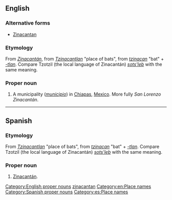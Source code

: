 ==English==
{{wikipedia}}

===Alternative forms===
* [[Zinacantan]]

===Etymology===
From {{etyl|es|en}} ''[[Zinacantán#Spanish|Zinacantán]]'', from {{etyl|nah|en}} ''[[Tzinacantlan]]'' "place of bats", from ''[[tzinacan]]'' "bat" + ''[[-tlan]]''. Compare Tzotzil (the local language of Zinacantán) ''[[sots'leb]]'' with the same meaning.

===Proper noun===
{{head|en}}

# A municipality (''[[municipio]]'') in [[Chiapas]], [[Mexico]]. More fully ''San Lorenzo Zinacantán''.

[[Category:English proper nouns]]
[[Category:English terms spelled with Á|zinacantan]]
[[Category:en:Place names]]

----

==Spanish==

===Etymology===
From {{etyl|nah|es}} ''[[Tzinacantlan]]'' "place of bats", from ''[[tzinacan]]'' "bat" + ''[[-tlan]]''. Compare Tzotzil (the local language of Zinacantán) ''[[sots'leb]]'' with the same meaning.

===Proper noun===
{{head|es}}

# [[Zinacantán#English|Zinacantán]].

[[Category:Spanish proper nouns]]
[[Category:es:Place names]]